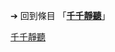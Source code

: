 {{LSR
|article = 千千靜聽
|latest_release_version = 7.1.0
|latest_release_date = {{release date and age|2013|07|19}}
}}<noinclude>

➔ 回到條目 「'''[[千千靜聽]]'''」
[[Category:最新穩定版模板|千千靜聽]]
</noinclude>
